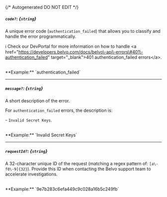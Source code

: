 {/* Autogenerated DO NOT EDIT  */}
##### `code?`: *{`string`}*
A unique error code (`authentication_failed`) that allows you to classify and handle the error programmatically.


ℹ️ Check our DevPortal for more information on how to handle \<a href\="https://developers.belvo.com/docs/belvo\-api\-errors\#401\-authentication_failed" target\="_blank"\>401 authentication_failed errors\</a\>.

<br/>
**Example:** `authentication_failed`

---
##### `message?`: *{`string`}*
A short description of the error. 


For `authentication_failed` errors, the description is:

  \- `Invalid Secret Keys`.

<br/>
**Example:** `Invalid Secret Keys`

---
##### `requestId?`: *{`string`}*
A 32\-character unique ID of the request (matching a regex pattern of: `[a\-f0\-9]{32}`). Provide this ID when contacting the Belvo
support team to accelerate investigations.

<br/>
**Example:** `9e7b283c6efa449c9c028a16b5c249fb`


